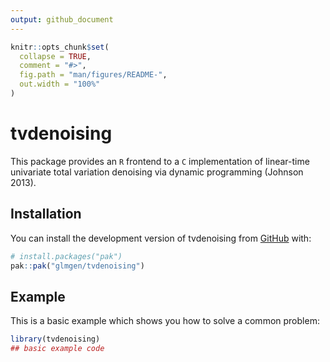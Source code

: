 ```yaml
---
output: github_document
---
```


<!-- README.md is generated from README.Rmd. Please edit that file -->

```r
knitr::opts_chunk$set(
  collapse = TRUE,
  comment = "#>",
  fig.path = "man/figures/README-",
  out.width = "100%"
)
```

# tvdenoising

<!-- badges: start -->
<!-- badges: end -->

This package provides an `R` frontend to a `C` implementation of linear-time 
univariate total variation denoising via dynamic programming (Johnson 2013).

## Installation

You can install the development version of tvdenoising from [GitHub](https://github.com/) with:

``` r
# install.packages("pak")
pak::pak("glmgen/tvdenoising")
```

## Example

This is a basic example which shows you how to solve a common problem:

```r
library(tvdenoising)
## basic example code
```

